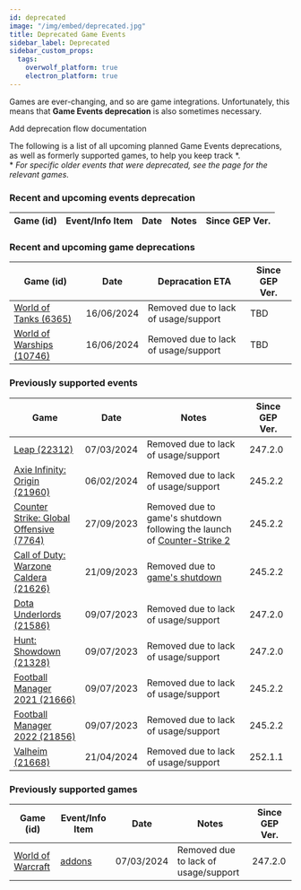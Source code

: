 ```yaml
---
id: deprecated
image: "/img/embed/deprecated.jpg"
title: Deprecated Game Events
sidebar_label: Deprecated
sidebar_custom_props:
  tags:
    overwolf_platform: true
    electron_platform: true
---
```


Games are ever-changing, and so are game integrations.
Unfortunately, this means that **Game Events deprecation** is also sometimes necessary.

<SkipMe type="TODO">
Add deprecation flow documentation
</SkipMe>


The following is a list of all upcoming planned Game Events deprecations,
as well as formerly supported games, to help you keep track \*.  
\* *For specific older events that were deprecated, see the page for the relevant games.*


### Recent and upcoming events deprecation

Game  (id)         | Event/Info Item    | Date                    | Notes                 | Since GEP Ver. |
------------ | ------------------------- | ------------------------- | --------------------- | ------------- | 



### Recent and upcoming game deprecations

Game  (id)         | Date                    | Depracation ETA                  | Since GEP Ver. |
------------ | ------------------------- | --------------------- | ------------- | 
[World of Tanks (6365)](/api/live-game-data/supported-games/world-of-tanks)     | 16/06/2024 | Removed due to lack of usage/support |     TBD    |
[World of Warships (10746)](/api/live-game-data/supported-games/world-of-warships)     | 16/06/2024 | Removed due to lack of usage/support |     TBD    |

### Previously supported events

Game         | Date                    | Notes                 | Since GEP Ver. |
------------ | ------------------------- | --------------------- | ------------- | 
[Leap (22312)](/api/live-game-data/deprecated/leap)     | 07/03/2024 | Removed due to lack of usage/support |     247.2.0     |
[Axie Infinity: Origin (21960)](/api/live-game-data/deprecated/axie-infinity-origin)     | 06/02/2024 | Removed due to lack of usage/support |     245.2.2     |
[Counter Strike: Global Offensive (7764)](/api/live-game-data/deprecated/counter-strike-global-offensive)     | 27/09/2023 | Removed due to game's shutdown following the launch of [Counter-Strike 2](/api/live-game-data/supported-games/counter-strike-2) |     245.2.2     |
[Call of Duty: Warzone Caldera (21626)](/api/live-game-data/deprecated/call-of-duty-warzone-caldera)     | 21/09/2023 | Removed due to [game's shutdown](https://twitter.com/CallofDuty/status/1671926600429092864) |     245.2.2     |
[Dota Underlords (21586)](/api/live-game-data/deprecated/dota-underlords)     | 09/07/2023 | Removed due to lack of usage/support |     247.2.0     |
[Hunt: Showdown (21328)](/api/live-game-data/deprecated/hunt-showdown)     | 09/07/2023 | Removed due to lack of usage/support |     247.2.0     |
[Football Manager 2021 (21666)](/api/live-game-data/deprecated/football-manager-2021)     | 09/07/2023 | Removed due to lack of usage/support |     245.2.2     |
[Football Manager 2022 (21856)](/api/live-game-data/deprecated/football-manager-2022)     | 09/07/2023 | Removed due to lack of usage/support |     245.2.2     |
[Valheim (21668)](/api/live-game-data/deprecated/valheim)     | 21/04/2024 | Removed due to lack of usage/support |     252.1.1     |


### Previously supported games

Game  (id)         | Event/Info Item    | Date                    | Notes                 | Since GEP Ver. |
------------ | ------------------------- | ------------------------- | --------------------- | ------------- | 
[World of Warcraft](/api/live-game-data/supported-games/world-of-warcraft)     | [addons](/api/live-game-data/supported-games/world-of-warcraft#addons) | 07/03/2024 | Removed due to lack of usage/support |     247.2.0     |